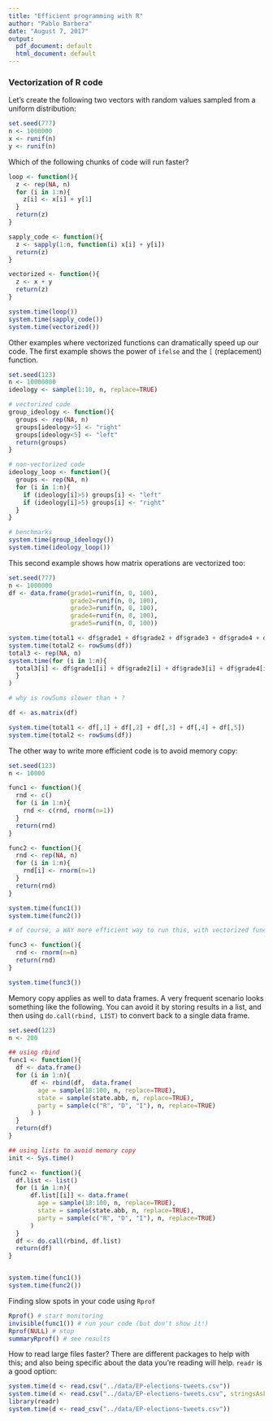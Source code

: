 ```yaml
---
title: "Efficient programming with R"
author: "Pablo Barbera"
date: "August 7, 2017"
output:
  pdf_document: default
  html_document: default
---
```


### Vectorization of R code

Let's create the following two vectors with random values sampled from a uniform distribution:

```r
set.seed(777)
n <- 1000000
x <- runif(n)
y <- runif(n)
```

Which of the following chunks of code will run faster?

```r
loop <- function(){
  z <- rep(NA, n)
  for (i in 1:n){
    z[i] <- x[i] + y[1]
  }
  return(z)
}
```

```r
sapply_code <- function(){
  z <- sapply(1:n, function(i) x[i] + y[i])
  return(z)
}
```

```r
vectorized <- function(){
  z <- x + y
  return(z)
}

```


```r
system.time(loop())
system.time(sapply_code())
system.time(vectorized())
```


Other examples where vectorized functions can dramatically speed up our code. The first example shows the power of `ifelse` and the `[` (replacement) function.

```r
set.seed(123)
n <- 10000000
ideology <- sample(1:10, n, replace=TRUE)

# vectorized code
group_ideology <- function(){
  groups <- rep(NA, n)
  groups[ideology>5] <- "right"
  groups[ideology<5] <- "left"
  return(groups)
}

# non-vectorized code
ideology_loop <- function(){
  groups <- rep(NA, n)
  for (i in 1:n){
    if (ideology[i]>5) groups[i] <- "left"
    if (ideology[i]>5) groups[i] <- "right"
  }
}

# benchmarks
system.time(group_ideology())
system.time(ideology_loop())
```

This second example shows how matrix operations are vectorized too:

```r
set.seed(777)
n <- 1000000
df <- data.frame(grade1=runif(n, 0, 100),
                 grade2=runif(n, 0, 100),
                 grade3=runif(n, 0, 100),
                 grade4=runif(n, 0, 100),
                 grade5=runif(n, 0, 100))

system.time(total1 <- df$grade1 + df$grade2 + df$grade3 + df$grade4 + df$grade5)
system.time(total2 <- rowSums(df))
total3 <- rep(NA, n)
system.time(for (i in 1:n){
  total3[i] <- df$grade1[i] + df$grade2[i] + df$grade3[i] + df$grade4[i] + df$grade5[i]
  }
)

# why is rowSums slower than + ?

df <- as.matrix(df)

system.time(total1 <- df[,1] + df[,2] + df[,3] + df[,4] + df[,5])
system.time(total2 <- rowSums(df))
```


The other way to write more efficient code is to avoid memory copy:


```r
set.seed(123)
n <- 10000

func1 <- function(){
  rnd <- c()
  for (i in 1:n){
    rnd <- c(rnd, rnorm(n=1))
  }
  return(rnd)
}

func2 <- function(){
  rnd <- rep(NA, n)
  for (i in 1:n){
    rnd[i] <- rnorm(n=1)
  }
  return(rnd)
}

system.time(func1())
system.time(func2())

# of course, a WAY more efficient way to run this, with vectorized function...

func3 <- function(){
  rnd <- rnorm(n=n)
  return(rnd)
}

system.time(func3())

```

Memory copy applies as well to data frames. A very frequent scenario looks something like the following. You can avoid it by storing results in a list, and then using `do.call(rbind, LIST)` to convert back to a single data frame.


```r
set.seed(123)
n <- 200

## using rbind
func1 <- function(){
  df <- data.frame()
  for (i in 1:n){
      df <- rbind(df,  data.frame(
        age = sample(18:100, n, replace=TRUE),
        state = sample(state.abb, n, replace=TRUE),
        party = sample(c("R", "D", "I"), n, replace=TRUE)
      ) )
  }
  return(df)
}

## using lists to avoid memory copy
init <- Sys.time()

func2 <- function(){
  df.list <- list()
  for (i in 1:n){
      df.list[[i]] <- data.frame(
        age = sample(18:100, n, replace=TRUE),
        state = sample(state.abb, n, replace=TRUE),
        party = sample(c("R", "D", "I"), n, replace=TRUE)
      )
  }
  df <- do.call(rbind, df.list)
  return(df)
}


system.time(func1())
system.time(func2())
```

Finding slow spots in your code using `Rprof`

```r
Rprof() # start monitoring
invisible(func1()) # run your code (but don't show it!)
Rprof(NULL) # stop
summaryRprof() # see results

```

How to read large files faster? There are different packages to help with this; and also being specific about the data you're reading will help. `readr` is a good option:

```r

system.time(d <- read.csv("../data/EP-elections-tweets.csv"))
system.time(d <- read.csv("../data/EP-elections-tweets.csv", stringsAsFactors=F))
library(readr)
system.time(d <- read_csv("../data/EP-elections-tweets.csv"))

```

